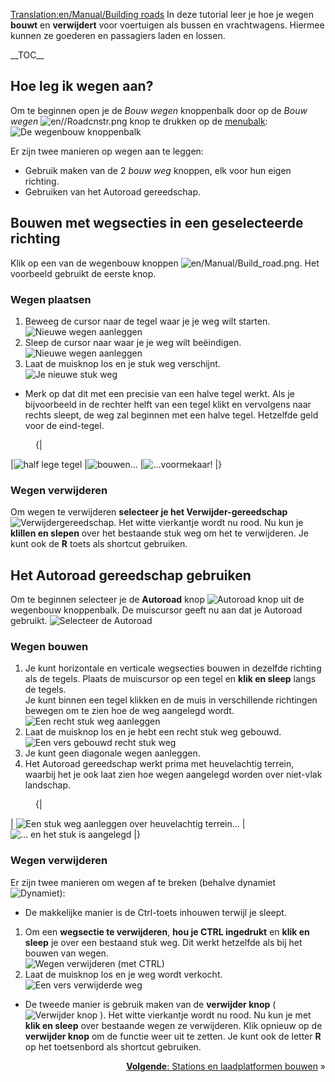 [[Translation:en/Manual/Building roads]]
{{nl/Vertaling|en/Manual/Building roads|0}}{{nl/Manual/Tutorial/Tutorial}}
<!-- for search bot mainly -->
In deze tutorial leer je hoe je wegen '''bouwt''' en '''verwijdert''' voor voertuigen als bussen en vrachtwagens. Hiermee kunnen ze goederen en passagiers laden en lossen.

__TOC__

==Hoe leg ik wegen aan?==

Om te beginnen open je de ''Bouw wegen'' knoppenbalk door op de ''Bouw wegen'' [[File:en//Roadcnstr.png]] knop te drukken op de [[nl/Manual/Spelinterface#constructie|menubalk]]:
[[File:en/Manual/Road constructionnew.png|none|frame|De wegenbouw knoppenbalk]]

Er zijn twee manieren op wegen aan te leggen:
* Gebruik maken van de 2 ''bouw weg'' knoppen, elk voor hun eigen richting.
* Gebruiken van het Autoroad gereedschap.

== Bouwen met wegsecties in een geselecteerde richting ==

Klik op een van de wegenbouw knoppen [[File:en/Manual/Build road.png]]. Het voorbeeld gebruikt de eerste knop.

=== Wegen plaatsen ===
#Beweeg de cursor naar de tegel waar je je weg wilt starten.<br/>[[File:en/Manual/Build roads01.png|none|frame|Nieuwe wegen aanleggen]]
#Sleep de cursor naar waar je je weg wilt beëindigen.<br/>[[File:en/Manual/Build roads02.png|none|frame|Nieuwe wegen aanleggen]]
#Laat de muisknop los en je stuk weg verschijnt.<br/>[[File:en/Manual/Build roads03.png|none|frame|Je nieuwe stuk weg]]

* Merk op dat dit met een precisie van een halve tegel werkt. Als je bijvoorbeeld in de rechter helft van een tegel klikt en vervolgens naar rechts sleept, de weg zal beginnen met een halve tegel. Hetzelfde geld voor de eind-tegel.
:{|
|[[File:en/Manual/Build roads04.png|none|frame|half lege tegel]]
|[[File:en/Manual/Build roads05.png|none|frame|bouwen...]]
|[[File:en/Manual/Build roads06.png|none|frame|...voormekaar!]]
|}
=== Wegen verwijderen === 
Om wegen te verwijderen '''selecteer je het Verwijder-gereedschap ''' [[File:en/Manual/Toggle clear active.png|Verwijdergereedschap]]. Het witte vierkantje wordt nu rood. Nu kun je '''klillen en slepen''' over het bestaande stuk weg om het te verwijderen. Je kunt ook de '''R''' toets als shortcut gebruiken.

== Het Autoroad gereedschap gebruiken ==
Om te beginnen selecteer je de '''Autoroad''' knop [[File:en/Manual/Autoroad.png|Autoroad knop]] uit de wegenbouw knoppenbalk. De muiscursor geeft nu aan dat je Autoroad gebruikt.
[[File:en/Manual/AutoroadTut1.png|none|frame|Selecteer de Autoroad]]

=== Wegen bouwen ===
#Je kunt horizontale en verticale wegsecties bouwen in dezelfde richting als de tegels. Plaats de muiscursor op een tegel en '''klik en sleep''' langs de tegels.<br/>Je kunt binnen een tegel klikken en de muis in verschillende richtingen bewegen om te zien hoe de weg aangelegd wordt.<br/>[[File:en/Manual/AutoroadTut2.png|none|frame|Een recht stuk weg aanleggen]]
#Laat de muisknop los en je hebt een recht stuk weg gebouwd.<br/>[[File:en/Manual/AutoroadTut3.png|none|frame|Een vers gebouwd recht stuk weg]]
#Je kunt geen diagonale wegen aanleggen.
#Het Autoroad gereedschap werkt prima met heuvelachtig terrein, waarbij het je ook laat zien hoe wegen aangelegd worden over niet-vlak landschap.
:{|
| [[File:en/Manual/AutoroadTut5.png|none|frame|Een stuk weg aanleggen over heuvelachtig terrein...]]
| [[File:en/Manual/AutoroadTut6.png|none|frame|... en het stuk is aangelegd]]
|}
=== Wegen verwijderen ===

Er zijn twee manieren om wegen af te breken (behalve dynamiet [[File:en/Manual/Clear title.png|Dynamiet]]):

*De makkelijke manier is de Ctrl-toets inhouwen terwijl je sleept.

#Om een '''wegsectie te verwijderen''', '''hou je CTRL ingedrukt''' en '''klik en sleep''' je over een bestaand stuk weg. Dit werkt hetzelfde als bij het bouwen van wegen.<br/>[[File:en/Manual/AutoroadTut7.png|none|frame|Wegen verwijderen (met CTRL)]]
#Laat de muisknop los en je weg wordt verkocht.<br/>[[File:en/Manual/AutoroadTut8.png|none|frame|Een vers verwijderde weg]]

*De tweede manier is gebruik maken van de '''verwijder knop''' ( [[File:en/Manual/Toggle clear active.png|Verwijder knop]] ). Het witte vierkantje wordt nu rood. Nu kun je met '''klik en sleep''' over bestaande wegen ze verwijderen. Klik opnieuw op de '''verwijder knop''' om de functie weer uit te zetten. Je kunt ook de letter '''R''' op het toetsenbord als shortcut gebruiken.

<span style="float: right">[[nl/Stations en laadplatformen bouwen|'''Volgende''': Stations en laadplatformen bouwen]] &raquo;</span>